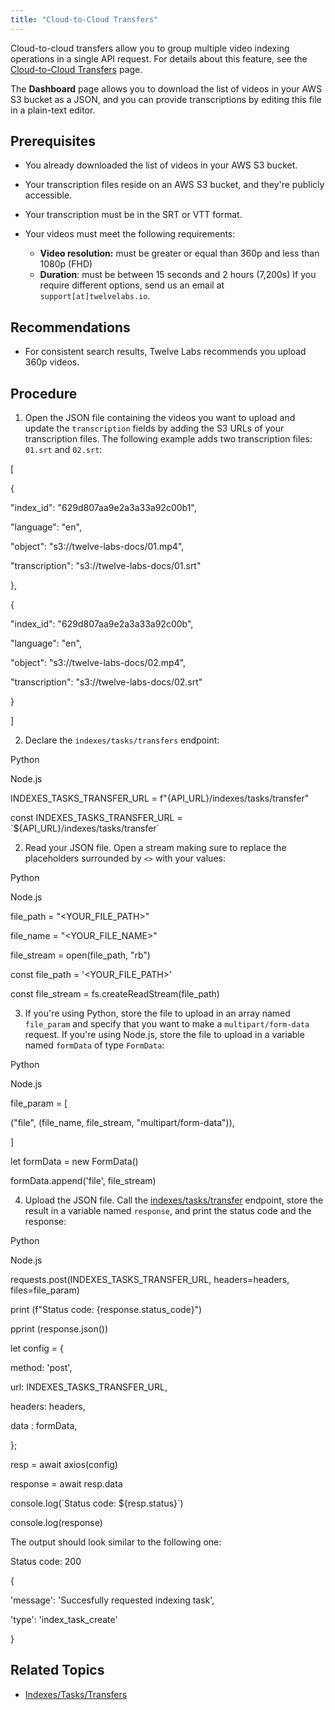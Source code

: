 ```yaml
---
title: "Cloud-to-Cloud Transfers"
---
```


Cloud-to-cloud transfers allow you to group multiple video indexing operations in a single API request. For details about this feature, see the [Cloud-to-Cloud Transfers](/guides/uploading-videos/cloud-to-cloud-transfers) page.

The **Dashboard** page allows you to download the list of videos in your AWS S3 bucket as a JSON, and you can provide transcriptions by editing this file in a plain-text editor.

## Prerequisites

- You already downloaded the list of videos in your AWS S3 bucket.

- Your transcription files reside on an AWS S3 bucket, and they're publicly accessible.

- Your transcription must be in the SRT or VTT format.

- Your videos must meet the following requirements:
  - **Video resolution:** must be greater or equal than 360p and less than 1080p (FHD)
  - **Duration**: must be between 15 seconds and 2 hours (7,200s) If you require different options, send us an email at `support[at]twelvelabs.io`.

## Recommendations

- For consistent search results, Twelve Labs recommends you upload 360p videos.

## Procedure

1. Open the JSON file containing the videos you want to upload and update the `transcription` fields by adding the S3 URLs of your transcription files. The following example adds two transcription files: `01.srt` and `02.srt`:

\[

{

"index_id": "629d807aa9e2a3a33a92c00b1",

"language": "en",

"object": "s3://twelve-labs-docs/01.mp4",

"transcription": "s3://twelve-labs-docs/01.srt"

},

{

"index_id": "629d807aa9e2a3a33a92c00b",

"language": "en",

"object": "s3://twelve-labs-docs/02.mp4",

"transcription": "s3://twelve-labs-docs/02.srt"

}

\]

2. Declare the `indexes/tasks/transfers` endpoint:

Python

Node.js

INDEXES_TASKS_TRANSFER_URL \= f"{API_URL}/indexes/tasks/transfer"

const INDEXES_TASKS_TRANSFER_URL \= \`${API_URL}/indexes/tasks/transfer\`

2. Read your JSON file. Open a stream making sure to replace the placeholders surrounded by `<>` with your values:

Python

Node.js

file_path \= "<YOUR_FILE_PATH>"

file_name \= "<YOUR_FILE_NAME>"

file_stream \= open(file_path, "rb")

const file_path \= '<YOUR_FILE_PATH>'

const file_stream \= fs.createReadStream(file_path)

3. If you're using Python, store the file to upload in an array named `file_param` and specify that you want to make a `multipart/form-data` request. If you're using Node.js, store the file to upload in a variable named `formData` of type `FormData`:

Python

Node.js

file_param \= \[

("file", (file_name, file_stream, "multipart/form-data")),

\]

let formData \= new FormData()

formData.append('file', file_stream)

4. Upload the JSON file. Call the [indexes/tasks/transfer](/reference/api-reference/indexes-tasks-transfers) endpoint, store the result in a variable named `response`, and print the status code and the response:

Python

Node.js

requests.post(INDEXES_TASKS_TRANSFER_URL, headers\=headers, files\=file_param)

print (f"Status code: {response.status_code}")

pprint (response.json())

let config \= {

method: 'post',

url: INDEXES_TASKS_TRANSFER_URL,

headers: headers,

data : formData,

};

resp \= await axios(config)

response \= await resp.data

console.log(\`Status code: ${resp.status}\`)

console.log(response)

The output should look similar to the following one:

Status code: 200

{

'message': 'Succesfully requested indexing task',

'type': 'index_task_create'

}

## Related Topics

- [Indexes/Tasks/Transfers](/reference/api-reference/indexes-tasks-transfers)

